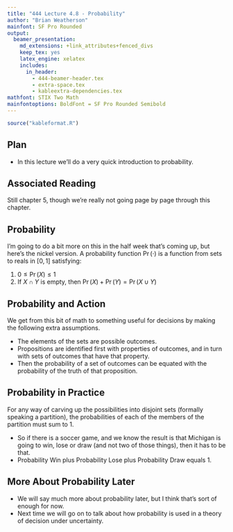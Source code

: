 ```yaml
---
title: "444 Lecture 4.8 - Probability"
author: "Brian Weatherson"
mainfont: SF Pro Rounded
output:
  beamer_presentation:
    md_extensions: +link_attributes+fenced_divs
    keep_tex: yes
    latex_engine: xelatex
    includes:
      in_header: 
        - 444-beamer-header.tex
        - extra-space.tex
        - kableextra-dependencies.tex
mathfont: STIX Two Math
mainfontoptions: BoldFont = SF Pro Rounded Semibold
---
```


```r
source("kableformat.R")
```
## Plan

- In this lecture we'll do a very quick introduction to probability.

## Associated Reading

Still chapter 5, though we're really not going page by page through this chapter.

## Probability

I'm going to do a bit more on this in the half week that's coming up, but here's the nickel version. A probability function $\Pr(\cdot)$ is a function from sets to reals in $[0, 1]$ satisfying:

1. $0 \leq \Pr(X) \leq 1$
2. If $X \cap Y$ is empty, then $\Pr(X) + \Pr(Y) = \Pr(X \cup Y)$

## Probability and Action

We get from this bit of math to something useful for decisions by making the following extra assumptions.

- The elements of the sets are possible outcomes.
- Propositions are identified first with properties of outcomes, and in turn with sets of outcomes that have that property.
- Then the probability of a set of outcomes can be equated with the probability of the truth of that proposition.

## Probability in Practice

For any way of carving up the possibilities into disjoint sets (formally speaking a partition), the probabilities of each of the members of the partition must sum to 1.

- So if there is a soccer game, and we know the result is that Michigan is going to win, lose or draw (and not two of those things), then it has to be that.
- Probability Win plus Probability Lose plus Probability Draw equals 1.

## More About Probability Later

- We will say much more about probability later, but I think that's sort of enough for now.
- Next time we will go on to talk about how probability is used in a theory of decision under uncertainty.